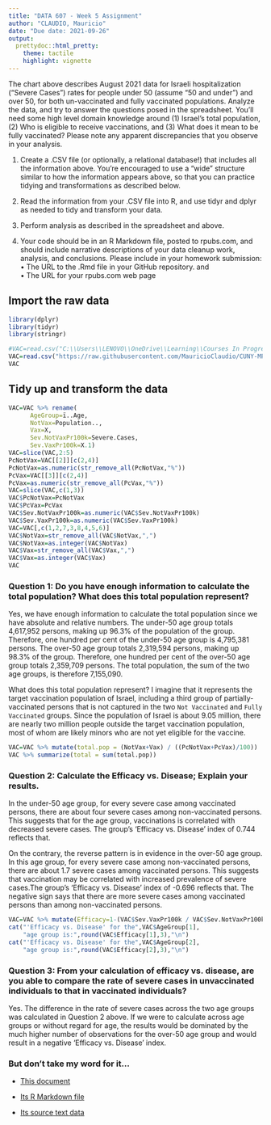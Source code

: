 ---
title: "DATA 607 - Week 5 Assignment"
author: "CLAUDIO, Mauricio"
date: "Due date: 2021-09-26"
output:
  prettydoc::html_pretty:
    theme: tactile
    highlight: vignette
---

The chart above describes August 2021 data for Israeli hospitalization (“Severe Cases”) rates for 
people under 50 (assume “50 and under”) and over 50, for both un-vaccinated and fully vaccinated 
populations. Analyze the data, and try to answer the questions posed in the spreadsheet. You’ll need 
some high level domain knowledge around (1) Israel’s total population, (2) Who is eligible to receive 
vaccinations, and (3) What does it mean to be fully vaccinated? Please note any apparent 
discrepancies that you observe in your analysis.  

(1) Create a .CSV file (or optionally, a relational database!) that includes all the information above. 
You’re encouraged to use a “wide” structure similar to how the information appears above, so 
that you can practice tidying and transformations as described below.  

(2) Read the information from your .CSV file into R, and use tidyr and dplyr as needed to tidy 
and transform your data.  

(3) Perform analysis as described in the spreadsheet and above.  

(4) Your code should be in an R Markdown file, posted to rpubs.com, and should include narrative 
descriptions of your data cleanup work, analysis, and conclusions. Please include in your 
homework submission:  
• The URL to the .Rmd file in your GitHub repository. and  
• The URL for your rpubs.com web page
  
## Import the raw data

```{r, include=FALSE}
library(dplyr)
library(tidyr)
library(stringr)
```

```{r}
#VAC=read.csv("C:\\Users\\LENOVO\\OneDrive\\Learning\\Courses In Progress\\DATA 607\\Week 5\\israeli_vaccination_data_analysis_start.csv",header=TRUE)
VAC=read.csv("https://raw.githubusercontent.com/MauricioClaudio/CUNY-MPS-DATA-607/main/israeli_vaccination_data_analysis_start.csv",header=TRUE)
VAC
```
## Tidy up and transform the data

```{r}
VAC=VAC %>% rename(
      AgeGroup=ï..Age,
      NotVax=Population..,
      Vax=X,
      Sev.NotVaxPr100k=Severe.Cases,
      Sev.VaxPr100k=X.1)
VAC=slice(VAC,2:5)
PcNotVax=VAC[[2]][c(2,4)]
PcNotVax=as.numeric(str_remove_all(PcNotVax,"%"))
PcVax=VAC[[3]][c(2,4)]
PcVax=as.numeric(str_remove_all(PcVax,"%"))
VAC=slice(VAC,c(1,3))
VAC$PcNotVax=PcNotVax
VAC$PcVax=PcVax
VAC$Sev.NotVaxPr100k=as.numeric(VAC$Sev.NotVaxPr100k)
VAC$Sev.VaxPr100k=as.numeric(VAC$Sev.VaxPr100k)
VAC=VAC[,c(1,2,7,3,8,4,5,6)]
VAC$NotVax=str_remove_all(VAC$NotVax,",")
VAC$NotVax=as.integer(VAC$NotVax)
VAC$Vax=str_remove_all(VAC$Vax,",")
VAC$Vax=as.integer(VAC$Vax)
VAC
```
  
### Question 1: Do you have enough information to calculate the total population?  What does this total population represent?###  

Yes, we have enough information to calculate the total population since we have absolute and relative numbers. The under-50 age group totals 4,617,952 persons, making up 96.3% of the population of the group. Therefore, one hundred per cent of the under-50 age group is 4,795,381 persons. The over-50 age group totals 2,319,594 persons, making up 98.3% of the group. Therefore, one hundred per cent of the over-50 age group totals 2,359,709 persons. The total population, the sum of the two age groups, is therefore 7,155,090.

What does this total population represent? I imagine that it represents the target vaccination population of Israel, including a third group of partially-vaccinated persons that is not captured in the two ``Not Vaccinated`` and ``Fully Vaccinated`` groups.  Since the population of Israel is about 9.05 million, there are nearly two million people outside the target vaccination population, most of whom are likely minors who are not yet eligible for the vaccine.

```{r}
VAC=VAC %>% mutate(total.pop = (NotVax+Vax) / ((PcNotVax+PcVax)/100))
VAC %>% summarize(total = sum(total.pop))
```

### Question 2: Calculate the Efficacy vs. Disease; Explain your results.  
In the under-50 age group, for every severe case among vaccinated persons, there are about four severe cases among non-vaccinated persons. This suggests that for the age group, vaccinations is correlated with decreased severe cases. The group's 'Efficacy vs. Disease' index of 0.744 reflects that.  

On the contrary, the reverse pattern is in evidence in the over-50 age group. In this age group, for every severe case among non-vaccinated persons, there are about 1.7 severe cases among vaccinated persons. This suggests that vaccination may be correlated with increased prevalence of severe cases.The group's 'Efficacy vs. Disease' index of -0.696 reflects that. The negative sign says that there are more severe cases among vaccinated persons than among non-vaccinated persons.  

```{r}
VAC=VAC %>% mutate(Efficacy=1-(VAC$Sev.VaxPr100k / VAC$Sev.NotVaxPr100k))
cat("'Efficacy vs. Disease' for the",VAC$AgeGroup[1],
    "age group is:",round(VAC$Efficacy[1],3),"\n")
cat("'Efficacy vs. Disease' for the",VAC$AgeGroup[2],
    "age group is:",round(VAC$Efficacy[2],3),"\n")
```
  
### Question 3: From your calculation of efficacy vs. disease, are you able to compare the rate of severe cases in unvaccinated individuals to that in vaccinated individuals?  

Yes. The difference in the rate of severe cases across the two age groups was calculated in Question 2 above. If we were to calculate across age groups or without regard for age, the results would be dominated by the much higher number of observations for the over-50 age group and would result in a negative 'Efficacy vs. Disease' index.  
  
### But don't take my word for it...

- [This document](https://rpubs.com/MauricioClaudio)  

- [Its R Markdown file](https://github.com/MauricioClaudio/CUNY-MPS-DATA-607)  
  
- [Its source text data](https://raw.githubusercontent.com/MauricioClaudio/CUNY-MPS-DATA-607/main/israeli_vaccination_data_analysis_start.csv)  





  
  
  
  
